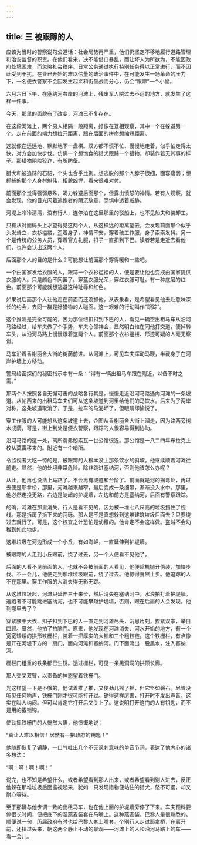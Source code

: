 ```yaml
---
---
---
```

title: 三 被跟踪的人
---




应该为当时的警察说句公道话：社会局势再严重，他们仍坚定不移地履行道路管理和治安监督的职责。在他们看来，决不能借口暴乱，而让坏人为所欲为，不能因政府处境困难，而忽略社会秩序。日常公务通过执行特别任务得以正常进行，而不因此受到干扰。在业已开始的难以估量的政治事件中，在可能发生一场革命的压力下，一名便衣警察不会因发生起义和街垒战而分心，仍会“跟踪”一个小偷。

六月六日下午，在塞纳河右岸的河滩上，残废军人院过去不远的地方，就发生了这样一件事。

今天，那里的面貌有了改变，河滩已不复存在。

在这段河滩上，两个男人相隔一段距离，好像在互相观察，其中一个在躲避另一个。走在前面的竭力想拉开距离，跟在后面的拼命想缩短距离。

这就像在远远地、默默地下一盘棋。双方都不慌不忙，慢慢地走着，似乎怕走得太快，对方会加快步伐。仿佛一个想饱食的猎犬跟踪一个猎物，却装作若无其事的样子。那猎物阴险狡诈，有所防备。

猎犬和被追踪的石貂，个头也合乎比例。想逃脱的那个人脖子很细，面容瘦弱；想抓捕的那个人身材魁伟，相貌凶悍，看来很难对付。

前面那个觉得强弱悬殊，竭力躲避后面那个，但露出愤怒的神情。若有人观察，就会发现，他的目光闪着逃跑者的阴沉敌意，恐惧中透着威胁。

河堤上冷冷清清，没有行人，连停泊在这里那里的驳船上，也不见船夫和装卸工。

只有从对面码头上才望得见这两个人。从这样远的距离望去，会发现前面那个似乎头发耸立，衣衫褴褛，歪着身子，神情不安，穿着破工作服，身子索索发抖。另一个是传统的公务人员，穿着官方礼服，扣子一直扣到下巴。读者若是走近去看他们，也许会认出这两个人。

后面那个人的目的是什么？可能想让前面那个穿得暖和一些吧。

一个由国家发给衣服的人，跟踪一个衣衫褴褛的人，便是要让他也变成由国家提供衣服的人。只是颜色不同罢了。穿蓝衣服光荣，穿红衣服可耻。有一种底层的红色。前面那个可能就想逃避这种耻辱和红色。

如果说后面那个人让他走在前面而还没抓他，从表象看，是希望看见他去赴意味深长的约会，去同一群是好猎物的人碰面。这一艰难的行动叫作“跟踪”。

这个推测是完全可能的，因为那位纽扣扣到下巴的人，看见一辆空出租马车从沿河马路经过，给车夫做了个手势，车夫心领神会，显然明白谁在同他打交道，便掉转车头，从沿河马路上慢慢跟着这两个人。前面那个衣衫褴褛、形迹可疑的人毫无察觉。

马车沿着香榭丽舍大街的树荫前进。从河滩上，可见车夫挥动马鞭，半截身子在河岸护墙上方移动。

警局给密探们的秘密指示中有一条：“得有一辆出租马车跟在附近，以备不时之需。”

那两个人按照各自无懈可击的战略各行其是，慢慢走近沿河马路通向河滩的一条坡道。从帕西来的出租马车夫们可从这条坡道到河里给他们的马饮水。后来为了两岸对称，这条坡道取消了，于是，拉车的马渴坏了，但眼睛却愉悦了。

穿工作服的人可能想从这条坡道上去，企图从香榭丽舍大街上溜走，因为路两旁树木成荫，可是，街上到处是便衣警察，跟踪的人很容易得到协助。

沿河马路的这一处，离所谓弗朗索瓦一世公馆很近。那公馆是一八二四年布拉克上校从莫雷移来的。附近有一个哨所。

令监视者大吃一惊的是，被跟踪的人根本没上那条饮水的斜坡。他继续顺着河滩往前走。显然，他的处境非常危险。除非跳进塞纳河，否则他该怎么办呢？

从此，他再也没法上马路了。不会再有坡道和台阶了。前面就是河的拐弯处，再过去便是耶拿桥，那里，河滩越来越窄，最后变成一条细带，渐渐没入水中。那里，他必然走投无路，右边是陡峭的护堤墙，左边和前方是塞纳河，后面有警察跟踪。

的确，河滩在那里消失，行人是看不见的，因为被一堆七八尺高的垃圾挡住了视线。那是拆房子拆下来的瓦砾。那人是不是真想躲到这堆建筑垃圾后面去？只要绕过去就行了。可是，这个权宜之计恐怕是幼稚的。他肯定不会这样做。盗贼不会幼稚到如此地步。

这堆垃圾在河边形成一个小丘，有如海岬，一直延伸到护堤墙。

被跟踪的人走到小丘跟前，绕了过去，另一个人便看不见他了。

后面的人看不见前面的人，也就不会被前面的人看见，他便趁机抛开伪装，加快步伐。不一会儿，他便走到那堆垃圾跟前，绕了过去。他惊得戛然止步。他追踪的人不在那里。穿工作服的人消失得无影无踪。

从这堆垃圾起，河滩只延伸三十来步，然后消失在塞纳河中，水浪拍打着护堤墙。逃跑者不可能跳进塞纳河，也不可能攀越护堤墙，否则，跟在后面的人会发现。他到哪里去了？

穿紧腰中大衣、扣子扣到下巴的人一直走到河滩尽头，沉思片刻，捏紧双拳，举目四顾。蓦然，他拍了拍脑门。原来，他发现在河滩消失、河水开始的地方，有一个宽宽矮矮的拱形铁栅栏，装着一把厚实的大锁和三个粗铰链。这个铁栅栏，有点像是开在河堤下方的一扇门，面向河滩和塞纳河。门下面流出一股黑水，注入塞纳河。

栅栏门粗重的铁条都已生锈。透过栅栏，可见一条黑洞洞的拱顶长廊。

那人交叉双臂，以责备的神态望着铁栅门。

光这样望一下是不够的，他试着推了推，又使劲儿摇了摇，但它坚如磐石。尽管没听见任何响声，铁栅门刚才很可能打开过。锈得这样厉害，打开时不发出声音，这实在叫人纳闷。但可以肯定它打开后又关上了。这说明打开这门的人有钥匙，而不是用的撬锁钩。

使劲摇铁栅门的人恍然大悟，他愤慨地说：

“真让人难以相信！居然有一把政府的钥匙！”

他随即恢复了镇静，一口气吐出几个不无讽刺意味的单音节词，表达了他内心的诸多想法：

“啊！啊！啊！啊！”

说完，也不知是希望什么，或者希望看到那人出来，或者希望看到别人进去，反正他躲在那堆垃圾后面监视起来，犹如一只发现猎物便站住的猎犬，怒不可遏，却又耐心等待。

至于那辆与他步调一致的出租马车，也在他上面的护堤墙旁停了下来。车夫预料要停很长时间，便把底下的湿燕麦袋套在马嘴上。这种燕麦袋，巴黎人是很熟悉的。顺便说一句，历届政府有时也给巴黎人套上嘴套。个别行人走过耶拿桥，在离开前，还扭过头来，朝这两个静止不动的景观——河滩上的人和沿河马路上的车——看一会儿。